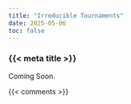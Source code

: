 ```yaml
---
title: "Irreducible Tournaments"
date: 2025-05-06
toc: false
---
```


### {{< meta title >}}

Coming Soon.



{{< comments >}}